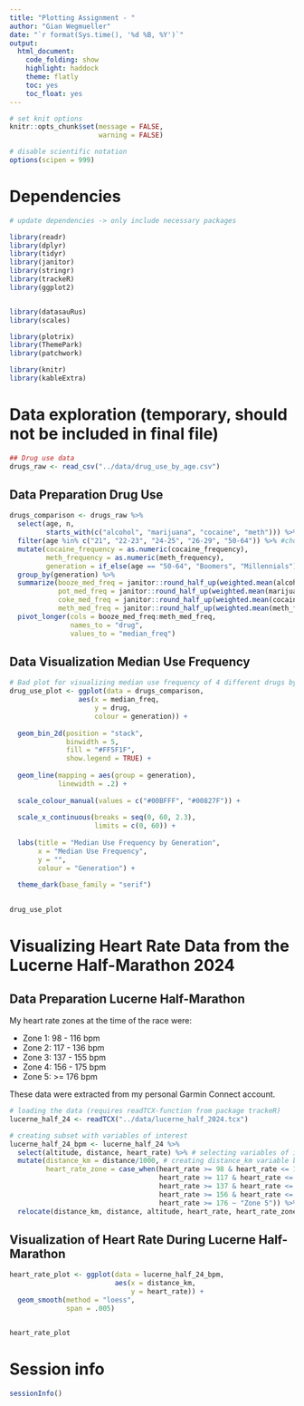 ```yaml
---
title: "Plotting Assignment - "
author: "Gian Wegmueller"
date: "`r format(Sys.time(), '%d %B, %Y')`"
output:
  html_document:
    code_folding: show
    highlight: haddock
    theme: flatly
    toc: yes
    toc_float: yes
---
```


```r

# set knit options
knitr::opts_chunk$set(message = FALSE,
                      warning = FALSE)

# disable scientific notation
options(scipen = 999) 


```

# Dependencies

```r

# update dependencies -> only include necessary packages

library(readr)
library(dplyr)
library(tidyr)
library(janitor)
library(stringr)
library(trackeR)
library(ggplot2)


library(datasauRus) 
library(scales)

library(plotrix) 
library(ThemePark)
library(patchwork)

library(knitr)
library(kableExtra)

```


# Data exploration (temporary, should not be included in final file)

```r
## Drug use data
drugs_raw <- read_csv("../data/drug_use_by_age.csv")


```

## Data Preparation Drug Use

```r
drugs_comparison <- drugs_raw %>% 
  select(age, n, 
         starts_with(c("alcohol", "marijuana", "cocaine", "meth"))) %>% 
  filter(age %in% c("21", "22-23", "24-25", "26-29", "50-64")) %>% #choosing only legal drinking-age millenials for comparison here!
  mutate(cocaine_frequency = as.numeric(cocaine_frequency),
         meth_frequency = as.numeric(meth_frequency),
         generation = if_else(age == "50-64", "Boomers", "Millennials")) %>% 
  group_by(generation) %>% 
  summarize(booze_med_freq = janitor::round_half_up(weighted.mean(alcohol_frequency, n), 1),
            pot_med_freq = janitor::round_half_up(weighted.mean(marijuana_frequency, n), 1),
            coke_med_freq = janitor::round_half_up(weighted.mean(cocaine_frequency, n), 1),
            meth_med_freq = janitor::round_half_up(weighted.mean(meth_frequency, n), 1)) %>% 
  pivot_longer(cols = booze_med_freq:meth_med_freq,
               names_to = "drug",
               values_to = "median_freq")

```

## Data Visualization Median Use Frequency

```r

# Bad plot for visualizing median use frequency of 4 different drugs by generation (Boomers & Millennials)
drug_use_plot <- ggplot(data = drugs_comparison,
                 aes(x = median_freq,
                     y = drug,
                     colour = generation)) +
  
  geom_bin_2d(position = "stack", 
              binwidth = 5,
              fill = "#FF5F1F",
              show.legend = TRUE) +
  
  geom_line(mapping = aes(group = generation),
            linewidth = .2) +
  
  scale_colour_manual(values = c("#00BFFF", "#00827F")) + 
  
  scale_x_continuous(breaks = seq(0, 60, 2.3),
                     limits = c(0, 60)) +
  
  labs(title = "Median Use Frequency by Generation",
       x = "Median Use Frequency", 
       y = "",
       colour = "Generation") +
  
  theme_dark(base_family = "serif")
  

drug_use_plot
```

# Visualizing Heart Rate Data from the Lucerne Half-Marathon 2024

## Data Preparation Lucerne Half-Marathon
My heart rate zones at the time of the race were: 

- Zone 1: 98 - 116 bpm
- Zone 2: 117 - 136 bpm
- Zone 3: 137 - 155 bpm
- Zone 4: 156 - 175 bpm
- Zone 5: >= 176 bpm

These data were extracted from my personal Garmin Connect account. 



```r
# loading the data (requires readTCX-function from package trackeR)
lucerne_half_24 <- readTCX("../data/lucerne_half_2024.tcx")

# creating subset with variables of interest
lucerne_half_24_bpm <- lucerne_half_24 %>% 
  select(altitude, distance, heart_rate) %>% # selecting variables of interest
  mutate(distance_km = distance/1000, # creating distance_km variable by dividing 'distance' by 1000, because the latter is specified in metres
         heart_rate_zone = case_when(heart_rate >= 98 & heart_rate <= 116 ~ "Zone 1", # creating heart_rate_zone variable according to data provided on Garmin Connect
                                     heart_rate >= 117 & heart_rate <= 136 ~ "Zone 2",
                                     heart_rate >= 137 & heart_rate <= 155 ~ "Zone 3",
                                     heart_rate >= 156 & heart_rate <= 175 ~ "Zone 4",
                                     heart_rate >= 176 ~ "Zone 5")) %>% 
  relocate(distance_km, distance, altitude, heart_rate, heart_rate_zone) # reorder columns in data frame

```


## Visualization of Heart Rate During Lucerne Half-Marathon

```r
heart_rate_plot <- ggplot(data = lucerne_half_24_bpm,
                          aes(x = distance_km,
                              y = heart_rate)) +
  geom_smooth(method = "loess",
              span = .005)


heart_rate_plot
```


# Session info

```r

sessionInfo()

```
